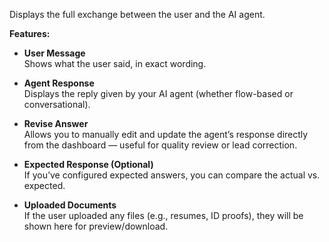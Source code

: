 Displays the full exchange between the user and the AI agent.

**Features:**

- **User Message**  
  Shows what the user said, in exact wording.

- **Agent Response**  
  Displays the reply given by your AI agent (whether flow-based or conversational).

- **Revise Answer**  
  Allows you to manually edit and update the agent’s response directly from the dashboard — useful for quality review or lead correction.

- **Expected Response (Optional)**  
  If you’ve configured expected answers, you can compare the actual vs. expected.

- **Uploaded Documents**  
  If the user uploaded any files (e.g., resumes, ID proofs), they will be shown here for preview/download.
